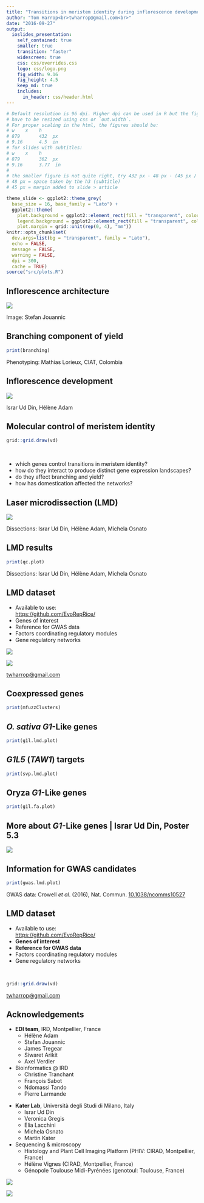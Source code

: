 ```yaml
---
title: "Transitions in meristem identity during inflorescence development"
author: "Tom Harrop<br>twharrop@gmail.com<br>"
date: "2016-09-27"
output:
  ioslides_presentation:
    self_contained: true
    smaller: true
    transition: "faster"
    widescreen: true
    css: css/overrides.css
    logo: css/logo.png
    fig_width: 9.16
    fig_height: 4.5
    keep_md: true
    includes:
      in_header: css/header.html
---
```


```r

# Default resolution is 96 dpi. Higher dpi can be used in R but the figures
# have to be resized using css or `out.width`.
# For proper scaling in the html, the figures should be:
# w    x    h
# 879       432  px
# 9.16      4.5  in
# for slides with subtitles:
# w    x    h
# 879       362  px
# 9.16      3.77  in
#
# the smaller figure is not quite right, try 432 px - 48 px - (45 px / 2)
# 48 px = space taken by the h3 (subtitle)
# 45 px = margin added to slide > article 

theme_slide <- ggplot2::theme_grey(
  base_size = 16, base_family = "Lato") +
  ggplot2::theme(
    plot.background = ggplot2::element_rect(fill = "transparent", colour = NA),
    legend.background = ggplot2::element_rect(fill = "transparent", colour = NA),
    plot.margin = grid::unit(rep(0, 4), "mm"))
knitr::opts_chunk$set(
  dev.args=list(bg = "transparent", family = "Lato"),
  echo = FALSE,
  message = FALSE,
  warning = FALSE,
  dpi = 300,
  cache = TRUE)
source("src/plots.R")
```

## Inflorescence architecture

![](img/pan_arch.png)

<footer class="source2">Image: Stefan Jouannic</footer>


## Branching component of yield

```r
print(branching)
```

<footer class="source2">Phenotyping: Mathias Lorieux, CIAT, Colombia</footer>

## Inflorescence development

![](img/meristem_identities.png)

<footer class="source2">Israr Ud Din, Hélène Adam</footer>

## Molecular control of meristem identity

```r
grid::grid.draw(vd)
```

<br>

* which genes control transitions in meristem identity?
* how do they interact to produce distinct gene expression landscapes?
* do they affect branching and yield?
* how has domestication affected the networks?

## Laser microdissection (LMD)

![](img/lmdFigure.png)

<footer class="source2">Dissections: Israr Ud Din, Hélène Adam, Michela Osnato</footer>

## LMD results

```r
print(qc.plot)
```

<footer class="source2">Dissections: Israr Ud Din, Hélène Adam, Michela Osnato</footer>

## LMD dataset

<div>
<div class="col">

* Available to use:  
[https://github.com/EvoRepRice/](https://github.com/evoreprice/lmdpaper/ "EvoRepRice on GitHub")
* Genes of interest
* Reference for GWAS data
* Factors coordinating regulatory modules
* Gene regulatory networks

![](img/qr.png)

</div>
<div class="col">

![](img/db.png)

</div></div>

<footer class="source2"><a href="mailto:twharrop@gmail.com">twharrop@gmail.com</a></footer>

## Coexpressed genes

```r
print(mfuzzClusters)
```

## *O. sativa* *G1*-Like genes

```r
print(g1l.lmd.plot)
```

## *G1L5* (*TAW1*) targets

```r
print(svp.lmd.plot)
```

## Oryza *G1*-Like genes

```r
print(g1l.fa.plot)
```

## More about *G1*-Like genes | Israr Ud Din, **Poster 5.3** 

![](img/israr.png)

## Information for GWAS candidates

```r
print(gwas.lmd.plot)
```

<footer class="source2">GWAS data: Crowell <em>et al</em>. (2016), Nat. Commun. <a href="http://www.nature.com/doifinder/10.1038/ncomms10527">10.1038/ncomms10527</a></footer>

## LMD dataset

* Available to use:  
[https://github.com/EvoRepRice/](https://github.com/evoreprice/lmdpaper/ "EvoRepRice on GitHub")
* **Genes of interest**
* **Reference for GWAS data**
* Factors coordinating regulatory modules
* Gene regulatory networks

<br>

```r
grid::grid.draw(vd)
```

<footer class="source2"><a href="mailto:twharrop@gmail.com">twharrop@gmail.com</a></footer>

## Acknowledgements

<div>
<div class="col">

*  **EDI team**, IRD, Montpellier, France
    * Hélène Adam
    * Stefan Jouannic
    * James Tregear
    * Siwaret Arikit
    * Axel Verdier
* Bioinformatics @ IRD
    * Christine Tranchant
    * François Sabot
    * Ndomassi Tando
    * Pierre Larmande

</div>
<div class="col">

*  **Kater Lab**, Università degli Studi di Milano, Italy
    * Israr Ud Din
    * Veronica Gregis
    * Elia Lacchini
    * Michela Osnato
    * Martin Kater
* Sequencing & microscopy
    * Histology and Plant Cell Imaging Platform (PHIV: CIRAD, Montpellier, France)
    * Hélène Vignes (CIRAD, Montpellier, France)
    * Génopole Toulouse Midi-Pyrénées (genotoul: Toulouse, France)
    
</div></div>

![](img/agropolis.png)

![](img/cariplo.png)
